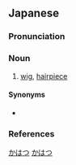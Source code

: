 ==Japanese==
{{ja-kanjitab|か|はつ|yomi=o}}

===Pronunciation===
{{ja-pron|yomi=kanon|かはつ|acc=0|acc_ref=DJR}}

===Noun===
{{ja-noun|かはつ}}

# [[wig]], [[hairpiece]]

====Synonyms====
* {{ja-r|鬘|かつら}}

===References===
<references/>

[[Category:ja:Hair|かはつ]]
[[Category:ja:Headgear|かはつ]]